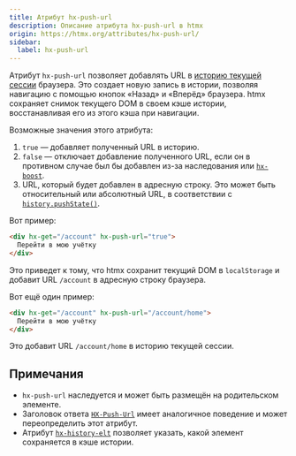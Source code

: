 ```yaml
---
title: Атрибут hx-push-url
description: Описание атрибута hx-push-url в htmx
origin: https://htmx.org/attributes/hx-push-url/
sidebar:
  label: hx-push-url
---
```


Атрибут `hx-push-url` позволяет добавлять URL в [историю текущей сессии](https://developer.mozilla.org/ru/docs/Web/API/History_API) браузера. Это создает новую запись в истории, позволяя навигацию с помощью кнопок «Назад» и «Вперёд» браузера. htmx сохраняет снимок текущего DOM в своем кэше истории, восстанавливая его из этого кэша при навигации.

Возможные значения этого атрибута:

1. `true` — добавляет полученный URL в историю.
2. `false` — отключает добавление полученного URL, если он в противном случае был бы добавлен из-за наследования или [`hx-boost`](/attributes/hx-boost/).
3. URL, который будет добавлен в адресную строку. Это может быть относительный или абсолютный URL, в соответствии с [`history.pushState()`](https://developer.mozilla.org/ru/docs/Web/API/History/pushState).

Вот пример:

```html
<div hx-get="/account" hx-push-url="true">
  Перейти в мою учётку
</div>
```

Это приведет к тому, что htmx сохранит текущий DOM в `localStorage` и добавит URL `/account` в адресную строку браузера.

Вот ещё один пример:

```html
<div hx-get="/account" hx-push-url="/account/home">
  Перейти в мою учётку
</div>
```

Это добавит URL `/account/home` в историю текущей сессии.

## Примечания

* `hx-push-url` наследуется и может быть размещён на родительском элементе.
* Заголовок ответа [`HX-Push-Url`](https://htmx.org/headers/hx-push-url/) имеет аналогичное поведение и может переопределить этот атрибут.
* Атрибут [`hx-history-elt`](/attributes/hx-history-elt/) позволяет указать, какой элемент сохраняется в кэше истории.

